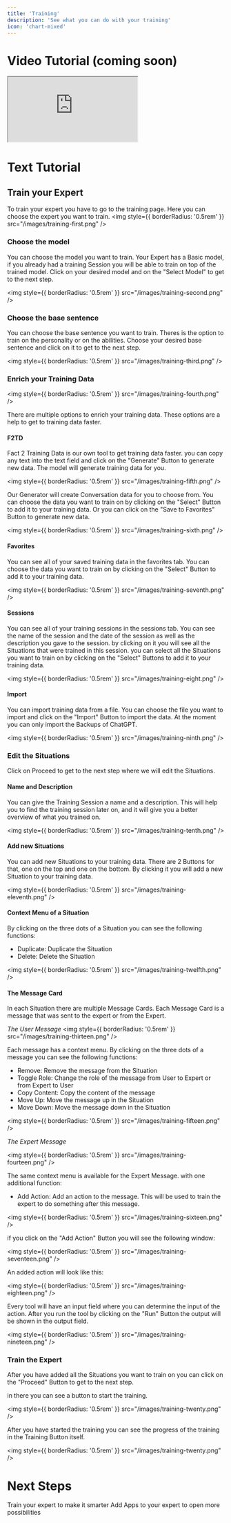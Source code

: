 ```yaml
---
title: 'Training'
description: 'See what you can do with your training'
icon: 'chart-mixed'
---
```


# Video Tutorial (coming soon)

<iframe style={{ borderRadius: '0.5rem', width: '100%', height: '400px'}} src="https://www.youtube.com/embed/6bF5p01MXqQ?si=kd45_8HryDQMIMcZ"> </iframe>

# Text Tutorial

## Train your Expert

To train your expert you have to go to the training page.
Here you can choose the expert you want to train.
<img
  style={{ borderRadius: '0.5rem' }}
  src="/images/training-first.png"
/>

### Choose the model

You can choose the model you want to train.
Your Expert has a Basic model, if you already had a training Session you will be able to train on top of the trained model.
Click on your desired model and on the "Select Model" to get to the next step.

<img
  style={{ borderRadius: '0.5rem' }}
  src="/images/training-second.png"
/>

### Choose the base sentence

You can choose the base sentence you want to train. Theres is the option to train on the personality or on the abilities.
Choose your desired base sentence and click on it to get to the next step.

<img
  style={{ borderRadius: '0.5rem' }}
  src="/images/training-third.png"
/>

### Enrich your Training Data


<img
  style={{ borderRadius: '0.5rem' }}
  src="/images/training-fourth.png"
/>

There are multiple options to enrich your training data.
These options are a help to get to training data faster.



#### F2TD
Fact 2 Training Data is our own tool to get training data faster.
you can copy any text into the text field and click on the "Generate" Button to generate new data.
The model will generate training data for you.

<img
  style={{ borderRadius: '0.5rem' }}
  src="/images/training-fifth.png"
/>

Our Generator will create Conversation data for you to choose from.
You can choose the data you want to train on by clicking on the "Select" Button to add it to your training data.
Or you can click on the "Save to Favorites" Button to generate new data.

<img
  style={{ borderRadius: '0.5rem' }}
  src="/images/training-sixth.png"
/>

#### Favorites

You can see all of your saved training data in the favorites tab.
You can choose the data you want to train on by clicking on the "Select" Button to add it to your training data.


<img
  style={{ borderRadius: '0.5rem' }}
  src="/images/training-seventh.png"
/>

#### Sessions

You can see all of your training sessions in the sessions tab. You can see the name of the session and the date of the session as well as the description you gave to the session.
by clicking on it you will see all the Situations that were trained in this session.
you can select all the Situations you want to train on by clicking on the "Select" Buttons to add it to your training data.

<img
  style={{ borderRadius: '0.5rem' }}
  src="/images/training-eight.png"
/>

#### Import

You can import training data from a file. You can choose the file you want to import and click on the "Import" Button to import the data.
At the moment you can only import the Backups of ChatGPT.

<img
  style={{ borderRadius: '0.5rem' }}
  src="/images/training-ninth.png"
/>

### Edit the Situations

Click on Proceed to get to the next step where we will edit the Situations.

#### Name and Description

You can give the Training Session a name and a description.
This will help you to find the training session later on, and it will give you a better overview of what you trained on.

<img
  style={{ borderRadius: '0.5rem' }}
  src="/images/training-tenth.png"
/>

#### Add new Situations

You can add new Situations to your training data.
There are 2 Buttons for that, one on the top and one on the bottom.
By clicking it you will add a new Situation to your training data.

<img
  style={{ borderRadius: '0.5rem' }}
  src="/images/training-eleventh.png"
/>

#### Context Menu of a Situation

By clicking on the three dots of a Situation you can see the following functions:

- Duplicate: Duplicate the Situation
- Delete: Delete the Situation

<img
  style={{ borderRadius: '0.5rem' }}
  src="/images/training-twelfth.png"
/>

#### The Message Card

In each Situation there are multiple Message Cards. Each Message Card is a message that was sent to the expert or from the Expert.

*The User Message*
<img
  style={{ borderRadius: '0.5rem' }}
  src="/images/training-thirteen.png"
/>

Each message has a context menu. By clicking on the three dots of a message you can see the following functions:
- Remove: Remove the message from the Situation
- Toggle Role: Change the role of the message from User to Expert or from Expert to User
- Copy Content: Copy the content of the message
- Move Up: Move the message up in the Situation
- Move Down: Move the message down in the Situation

<img
  style={{ borderRadius: '0.5rem' }}
  src="/images/training-fifteen.png"
/>

*The Expert Message*

<img
  style={{ borderRadius: '0.5rem' }}
  src="/images/training-fourteen.png"
/>

The same context menu is available for the Expert Message. with one additional function:

- Add Action: Add an action to the message. This will be used to train the expert to do something after this message.

<img
  style={{ borderRadius: '0.5rem' }}
  src="/images/training-sixteen.png"
/>

if you click on the "Add Action" Button you will see the following window:

<img
  style={{ borderRadius: '0.5rem' }}
  src="/images/training-seventeen.png"
/>

An added action will look like this:

<img
  style={{ borderRadius: '0.5rem' }}
  src="/images/training-eighteen.png"
/>

Every tool will have an input field where you can determine the input of the action.
After you run the tool by clicking on the "Run" Button the output will be shown in the output field.

<img
  style={{ borderRadius: '0.5rem' }}
  src="/images/training-nineteen.png"
/>

### Train the Expert

After you have added all the Situations you want to train on you can click on the "Proceed" Button to get to the next step.

in there you can see a button to start the training.

<img
  style={{ borderRadius: '0.5rem' }}
  src="/images/training-twenty.png"
/>

After you have started the training you can see the progress of the training in the Training Button itself.

<img
  style={{ borderRadius: '0.5rem' }}
  src="/images/training-twenty.png"
/>

# Next Steps
<CardGroup cols={2}>
  <Card
    title="Dashboard"
    icon="gauge"
    href="/essentials/dashboard"
  >
    Train your expert to make it smarter
  </Card>
  <Card
    title="Add Apps to your Expert"
    icon="messages"
    href="/essentials/apps"
  >
    Add Apps to your expert to open more possibilities
  </Card>
</CardGroup>

